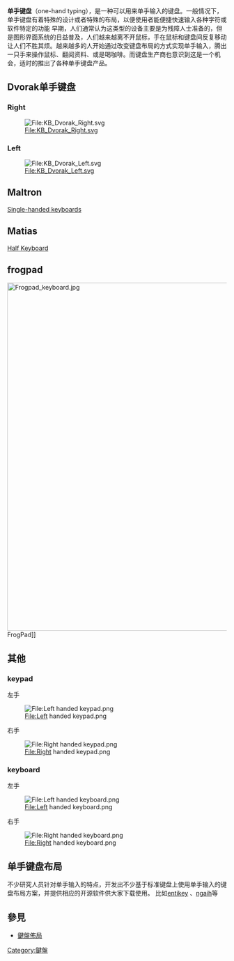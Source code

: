'''单手键盘'''（one-hand typing），是一种可以用来单手输入的键盘。一般情况下，单手键盘有着特殊的设计或者特殊的布局，以便使用者能便捷快速输入各种字符或软件特定的功能
早期，人们通常认为这类型的设备主要是为残障人士准备的，但是图形界面系统的日益普及，人们越来越离不开鼠标，手在鼠标和键盘间反复移动让人们不胜其烦。越来越多的人开始通过改变键盘布局的方式实现单手输入，腾出一只手来操作鼠标、翻阅资料、或是喝咖啡。而键盘生产商也意识到这是一个机会，适时的推出了各种单手键盘产品。

== Dvorak单手键盘 ==

===Right===
[[File:KB_Dvorak_Right.svg|File:KB_Dvorak_Right.svg]]

===Left===
[[File:KB_Dvorak_Left.svg|File:KB_Dvorak_Left.svg]]

== Maltron ==
[https://web.archive.org/web/20100325172356/http://www.maltron.com/maltron-kbd-single.html Single-handed keyboards]

== Matias ==
[http://matias.ca/halfkeyboard Half Keyboard] {{Wayback|url=http://matias.ca/halfkeyboard |date=20210722091026 }}

== frogpad ==
[[Image:Frogpad_keyboard.jpg|800px]] FrogPad]]

== 其他 ==
===keypad===
左手

[[File:Left_handed_keypad.png|File:Left handed keypad.png]]

右手

[[File:Right_handed_keypad.png|File:Right handed keypad.png]]

===keyboard===
左手

[[File:Left_handed_keyboard.png|File:Left handed keyboard.png]]

右手

[[File:Right_handed_keyboard.png|File:Right handed keyboard.png]]

== 单手键盘布局 ==
不少研究人员针对单手输入的特点，开发出不少基于标准键盘上使用单手输入的键盘布局方案，并提供相应的开源软件供大家下载使用。
比如[http://www.entikey.z11.de/ entikey] {{Wayback|url=http://www.entikey.z11.de/ |date=20200401124228 }}、[https://web.archive.org/web/20100307010237/http://www.dansher.cn/index.asp ngaih]等

==參見==
*[[鍵盤佈局|鍵盤佈局]]

[[Category:鍵盤|Category:鍵盤]]